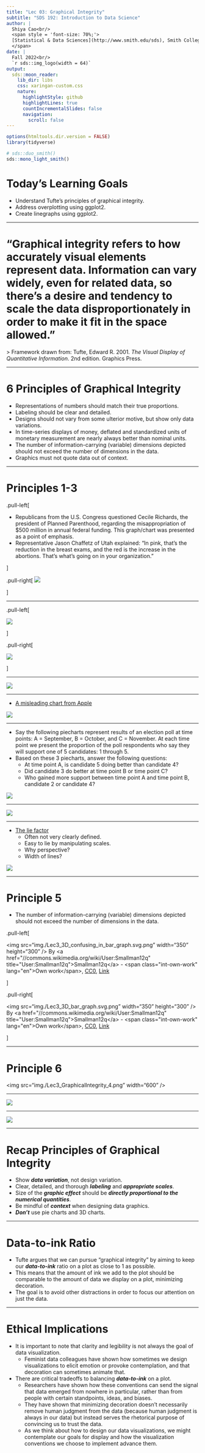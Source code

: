 ```yaml
---
title: "Lec 03: Graphical Integrity"
subtitle: "SDS 192: Introduction to Data Science"
author: |
  Shiya Cao<br/>
  <span style = 'font-size: 70%;'>
  [Statistical & Data Sciences](http://www.smith.edu/sds), Smith College<br/>
  </span>
date: |
  Fall 2022<br/>
  `r sds::img_logo(width = 64)`
output:
  sds::moon_reader:
    lib_dir: libs
    css: xaringan-custom.css
    nature:
      highlightStyle: github
      highlightLines: true
      countIncrementalSlides: false    
      navigation:
        scroll: false
---
```



```r
options(htmltools.dir.version = FALSE)
library(tidyverse)
```

```r
# sds::duo_smith()
sds::mono_light_smith()
```


# Today's Learning Goals

* Understand Tufte's principles of graphical integrity.
* Address overplotting using ggplot2.
* Create linegraphs using ggplot2.

---

# "Graphical integrity refers to how accurately visual elements represent data. Information can vary widely, even for related data, so there's a desire and tendency to scale the data disproportionately in order to make it fit in the space allowed."

&gt; Framework drawn from: Tufte, Edward R. 2001. *The Visual Display of Quantitative Information*. 2nd edition. Graphics Press.

---

# 6 Principles of Graphical Integrity

* Representations of numbers should match their true proportions.
* Labeling should be clear and detailed.
* Designs should not vary from some ulterior motive, but show only data variations.
* In time-series displays of money, deflated and standardized units of monetary measurement are nearly always better than nominal units.
* The number of information-carrying (variable) dimensions depicted should not exceed the number of dimensions in the data.
* Graphics must not quote data out of context.

---

# Principles 1-3

.pull-left[

* Republicans from the U.S. Congress questioned Cecile Richards, the president of Planned Parenthood, regarding the misappropriation of $500 million in annual federal funding. This graph/chart was presented as a point of emphasis.
* Representative Jason Chaffetz of Utah explained: “In pink, that’s the reduction in the breast exams, and the red is the increase in the abortions. That’s what’s going on in your organization.”

]
      
.pull-right[
![](img./Lec3_GraphicalIntegrity_1.png)

]

---
      
.pull-left[

![](img./Lec3_GraphicalIntegrity_1.png)
      
]
      
.pull-right[

![](img./Lec3_GraphicalIntegrity_2.png)

]

---

![](img./Lec3_GraphicalIntegrity_3.png)

---

* <a href="https://qz.com/122921/the-chart-tim-cook-doesnt-want-you-to-see/">A misleading chart from Apple </a>
      
![](img./Lec3_iphone-sales.png)

---

* Say the following piecharts represent results of an election poll at time points: A = September, B = October, and C = November. At each time point we present the proportion of the poll respondents who say they will support one of 5 candidates: 1 through 5.
* Based on these 3 piecharts, answer the following questions:
  * At time point A, is candidate 5 doing better than candidate 4?
  * Did candidate 3 do better at time point B or time point C?
  * Who gained more support between time point A and time point B, candidate 2 or candidate 4?
      
![](img./Lec3_piecharts.png)

---

![](img./Lec3_barplots.png)

---

* <a href="https://infovis-wiki.net/wiki/Lie_Factor">The lie factor </a>
  * Often not very clearly defined.
  * Easy to lie by manipulating scales.
  * Why perspective?
  * Width of lines?
      
![](img./Lec3_Lie_factor_example1_image.png)

---

# Principle 5

* The number of information-carrying (variable) dimensions depicted should not exceed the number of dimensions in the data.

.pull-left[
      
&lt;img src="img./Lec3_3D_confusing_in_bar_graph.svg.png" width="350" height="300" /&gt; 
By &lt;a href=&quot;//commons.wikimedia.org/wiki/User:Smallman12q&quot; title=&quot;User:Smallman12q&quot;&gt;Smallman12q&lt;/a&gt; - &lt;span class=&quot;int-own-work&quot; lang=&quot;en&quot;&gt;Own work&lt;/span&gt;, <a href="http://creativecommons.org/publicdomain/zero/1.0/deed.en" title="Creative Commons Zero, Public Domain Dedication">CC0</a>, <a href="https://commons.wikimedia.org/w/index.php?curid=20349111">Link</a>

]
      
.pull-right[
      
&lt;img src="img./Lec3_3D_bar_graph.svg.png" width="350" height="300" /&gt; 
By &lt;a href=&quot;//commons.wikimedia.org/wiki/User:Smallman12q&quot; title=&quot;User:Smallman12q&quot;&gt;Smallman12q&lt;/a&gt; - &lt;span class=&quot;int-own-work&quot; lang=&quot;en&quot;&gt;Own work&lt;/span&gt;, <a href="http://creativecommons.org/publicdomain/zero/1.0/deed.en" title="Creative Commons Zero, Public Domain Dedication">CC0</a>, <a href="https://commons.wikimedia.org/w/index.php?curid=20377685">Link</a>

]
      
---
      
# Principle 6
      
&lt;img src="img./Lec3_GraphicalIntegrity_4.png" width="600" /&gt;
      
---

![](img./Lec3_GraphicalIntegrity_5.png)
      
---

![](img./Lec3_GraphicalIntegrity_6.png)
      
---
      
# Recap Principles of Graphical Integrity

* Show ***data variation***, not design variation.
* Clear, detailed, and thorough ***labeling*** and ***appropriate scales***.
* Size of the ***graphic effect*** should be ***directly proportional to the numerical quantities***.
* Be mindful of ***context*** when designing data graphics.
* ***Don't*** use pie charts and 3D charts.

---
      
# Data-to-ink Ratio

* Tufte argues that we can pursue "graphical integrity" by aiming to keep our ***data-to-ink*** ratio on a plot as close to 1 as possible. 
* This means that the amount of ink we add to the plot should be comparable to the amount of data we display on a plot, minimizing decoration. 
* The goal is to avoid other distractions in order to focus our attention on just the data.

---     

# Ethical Implications

* It is important to note that clarity and legibility is not always the goal of data visualization. 
    * Feminist data colleagues have shown how sometimes we design visualizations to elicit emotion or provoke contemplation, and that decoration can sometimes animate that. 
* There are critical tradeoffs to balancing ***data-to-ink*** on a plot. 
    * Researchers have shown how these conventions can send the signal that data emerged from nowhere in particular, rather than from people with certain standpoints, ideas, and biases. 
    * They have shown that minimizing decoration doesn't necessarily remove human judgment from the data (because human judgment is always in our data) but instead serves the rhetorical purpose of convincing us to trust the data. 
    * As we think about how to design our data visualizations, we might contemplate our goals for display and how the visualization conventions we choose to implement advance them.
